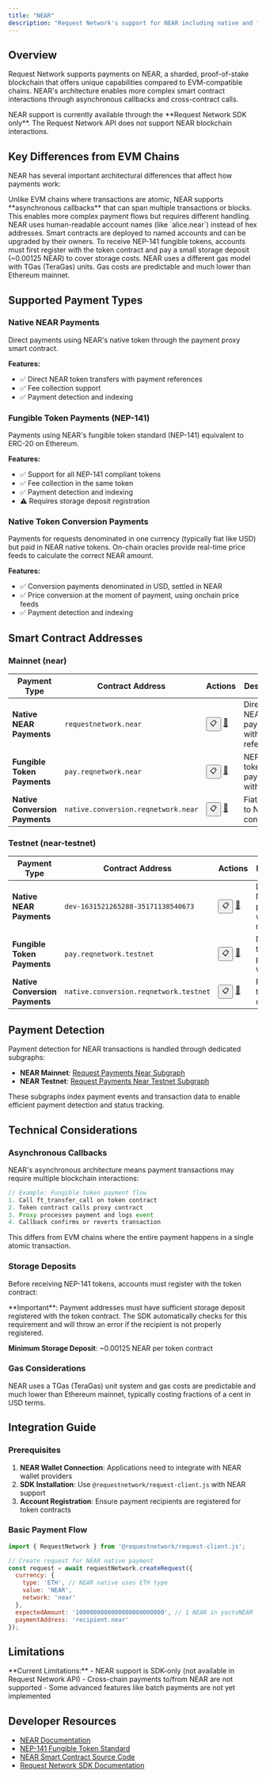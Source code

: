 ```yaml
---
title: "NEAR"
description: "Request Network's support for NEAR including native and fungible token payments"
---
```


## Overview

Request Network supports payments on NEAR, a sharded, proof-of-stake blockchain that offers unique capabilities compared to EVM-compatible chains. NEAR's architecture enables more complex smart contract interactions through asynchronous callbacks and cross-contract calls.

<Note>
NEAR support is currently available through the **Request Network SDK only**. The Request Network API does not support NEAR blockchain interactions.
</Note>

## Key Differences from EVM Chains

NEAR has several important architectural differences that affect how payments work:

<CardGroup cols={2}>
  <Card title="Asynchronous Callbacks" icon="arrows-rotate">
    Unlike EVM chains where transactions are atomic, NEAR supports **asynchronous callbacks** that can span multiple transactions or blocks. This enables more complex payment flows but requires different handling.
  </Card>
  
  <Card title="Account-Based System" icon="user">
    NEAR uses human-readable account names (like `alice.near`) instead of hex addresses. Smart contracts are deployed to named accounts and can be upgraded by their owners.
  </Card>
</CardGroup>

<CardGroup cols={2}>
  <Card title="Storage Deposits" icon="database">
    To receive NEP-141 fungible tokens, accounts must first register with the token contract and pay a small storage deposit (~0.00125 NEAR) to cover storage costs.
  </Card>
  
  <Card title="Gas Model" icon="gas-pump">
    NEAR uses a different gas model with TGas (TeraGas) units. Gas costs are predictable and much lower than Ethereum mainnet.
  </Card>
</CardGroup>

## Supported Payment Types

### Native NEAR Payments

Direct payments using NEAR's native token through the payment proxy smart contract.

**Features:**
- ✅ Direct NEAR token transfers with payment references
- ✅ Fee collection support
- ✅ Payment detection and indexing

### Fungible Token Payments (NEP-141)

Payments using NEAR's fungible token standard (NEP-141) equivalent to ERC-20 on Ethereum.

**Features:**
- ✅ Support for all NEP-141 compliant tokens
- ✅ Fee collection in the same token
- ✅ Payment detection and indexing
- ⚠️ Requires storage deposit registration

### Native Token Conversion Payments

Payments for requests denominated in one currency (typically fiat like USD) but paid in NEAR native tokens. On-chain oracles provide real-time price feeds to calculate the correct NEAR amount.

**Features:**
- ✅ Conversion payments denominated in USD, settled in NEAR
- ✅ Price conversion at the moment of payment, using onchain price feeds
- ✅ Payment detection and indexing

## Smart Contract Addresses

### Mainnet (near)

| Payment Type | Contract Address | Actions | Description |
|--------------|------------------|---------|-------------|
| **Native NEAR Payments** | `requestnetwork.near` | <button onclick="navigator.clipboard.writeText('requestnetwork.near')" title="Copy Address">📋</button> [🔗](https://nearblocks.io/address/requestnetwork.near) | Direct NEAR token payments with references |
| **Fungible Token Payments** | `pay.reqnetwork.near` | <button onclick="navigator.clipboard.writeText('pay.reqnetwork.near')" title="Copy Address">📋</button> [🔗](https://nearblocks.io/address/pay.reqnetwork.near) | NEP-141 token payments with fees |
| **Native Conversion Payments** | `native.conversion.reqnetwork.near` | <button onclick="navigator.clipboard.writeText('native.conversion.reqnetwork.near')" title="Copy Address">📋</button> [🔗](https://nearblocks.io/address/native.conversion.reqnetwork.near) | Fiat/token to NEAR conversions |

### Testnet (near-testnet)

| Payment Type | Contract Address | Actions | Description |
|--------------|------------------|---------|-------------|
| **Native NEAR Payments** | `dev-1631521265288-35171138540673` | <button onclick="navigator.clipboard.writeText('dev-1631521265288-35171138540673')" title="Copy Address">📋</button> [🔗](https://testnet.nearblocks.io/address/dev-1631521265288-35171138540673) | Direct NEAR token payments with references |
| **Fungible Token Payments** | `pay.reqnetwork.testnet` | <button onclick="navigator.clipboard.writeText('pay.reqnetwork.testnet')" title="Copy Address">📋</button> [🔗](https://testnet.nearblocks.io/address/pay.reqnetwork.testnet) | NEP-141 token payments with fees |
| **Native Conversion Payments** | `native.conversion.reqnetwork.testnet` | <button onclick="navigator.clipboard.writeText('native.conversion.reqnetwork.testnet')" title="Copy Address">📋</button> [🔗](https://testnet.nearblocks.io/address/native.conversion.reqnetwork.testnet) | Fiat/token to NEAR conversions |

## Payment Detection

Payment detection for NEAR transactions is handled through dedicated subgraphs:

- **NEAR Mainnet**: [Request Payments Near Subgraph](https://thegraph.com/explorer/subgraphs/9yEg3h46CZiv4VuSqo1erMMBx5sHxRuW5Ai2V8goSpQL?view=Query&chain=arbitrum-one)
- **NEAR Testnet**: [Request Payments Near Testnet Subgraph](https://thegraph.com/explorer/subgraphs/AusVyfndonsMVFrVzckuENLqx8t6kcXuxn6C6VbSGd7M?view=Query&chain=arbitrum-one)

These subgraphs index payment events and transaction data to enable efficient payment detection and status tracking.

## Technical Considerations

### Asynchronous Callbacks

NEAR's asynchronous architecture means payment transactions may require multiple blockchain interactions:

```javascript
// Example: Fungible token payment flow
1. Call ft_transfer_call on token contract
2. Token contract calls proxy contract 
3. Proxy processes payment and logs event
4. Callback confirms or reverts transaction
```

This differs from EVM chains where the entire payment happens in a single atomic transaction.

### Storage Deposits

Before receiving NEP-141 tokens, accounts must register with the token contract:

<Warning>
**Important**: Payment addresses must have sufficient storage deposit registered with the token contract. The SDK automatically checks for this requirement and will throw an error if the recipient is not properly registered.
</Warning>

**Minimum Storage Deposit**: ~0.00125 NEAR per token contract

### Gas Considerations

<Tip>
NEAR uses a TGas (TeraGas) unit system and gas costs are predictable and much lower than Ethereum mainnet, typically costing fractions of a cent in USD terms.
</Tip>

## Integration Guide

### Prerequisites

1. **NEAR Wallet Connection**: Applications need to integrate with NEAR wallet providers
2. **SDK Installation**: Use `@requestnetwork/request-client.js` with NEAR support
3. **Account Registration**: Ensure payment recipients are registered for token contracts

### Basic Payment Flow

```javascript
import { RequestNetwork } from '@requestnetwork/request-client.js';

// Create request for NEAR native payment
const request = await requestNetwork.createRequest({
  currency: {
    type: 'ETH', // NEAR native uses ETH type
    value: 'NEAR',
    network: 'near'
  },
  expectedAmount: '1000000000000000000000000', // 1 NEAR in yoctoNEAR
  paymentAddress: 'recipient.near'
});
```

## Limitations

<Warning>
**Current Limitations:**
- NEAR support is SDK-only (not available in Request Network API)
- Cross-chain payments to/from NEAR are not supported
- Some advanced features like batch payments are not yet implemented
</Warning>

## Developer Resources

- [NEAR Documentation](https://docs.near.org/)
- [NEP-141 Fungible Token Standard](https://nomicon.io/Standards/Tokens/FungibleToken/Core)
- [NEAR Smart Contract Source Code](https://github.com/RequestNetwork/near-contracts)
- [Request Network SDK Documentation](/sdk-legacy/migration-guide)